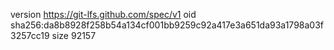 version https://git-lfs.github.com/spec/v1
oid sha256:da8b8928f258b54a134cf001bb9259c92a417e3a651da93a1798a03f3257cc19
size 92157
